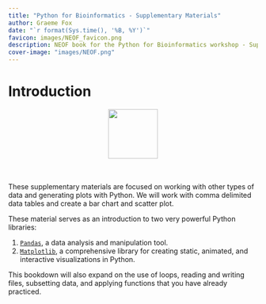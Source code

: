 ```yaml
---
title: "Python for Bioinformatics - Supplementary Materials"
author: Graeme Fox
date: "`r format(Sys.time(), '%B, %Y')`"
favicon: images/NEOF_favicon.png
description: NEOF book for the Python for Bioinformatics workshop - Supplementary materials
cover-image: "images/NEOF.png"
---
```


# Introduction

<center>![](images/NEOF_logo.png){height="100px"}</center>

<br><br> These supplementary materials are focused on working with other types of data and generating plots with Python. We will work with comma delimited data tables and create a bar chart and scatter plot.

These material serves as an introduction to two very powerful Python libraries:

1. [`Pandas`](https://pandas.pydata.org/), a data analysis and manipulation tool.
2. [`Matplotlib`](https://matplotlib.org/), a comprehensive library for creating static, animated, and interactive visualizations in Python.

This bookdown will also expand on the use of loops, reading and writing files, subsetting data, and applying functions that you have already practiced.
